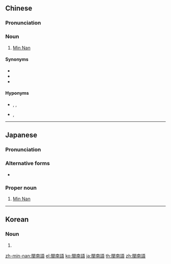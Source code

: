 {{also|闽南语}}
==Chinese==
{{zh-forms|s=闽南语|type=21}}
{{wikipedia|lang=zh}}

===Pronunciation===
{{zh-pron
|m=閩nányǔ
|c=man5 naam4 jyu5,man4 naam4 jyu5
|h=pfs=mén-nàm-ngî/mên-nàm-ngî
|md=Mìng-nàng-ngṳ̄
|mn=xm,tp:Bân-lâm-gú/zz,kh:Bân-lâm-gí/qz:Bân-lâm-gír
|w=3min noe nyy
|cat=n
}}

===Noun===
{{zh-noun}}

# [[Min Nan]] {{gloss|a branch of Min Chinese}}

====Synonyms====
* {{zh-l|閩南}}
* {{zh-l|閩南話}}
* {{zh-l|河洛話}}

====Hyponyms====
* {{zh-l|福建話}}, {{zh-l|臺灣話/台灣話/台湾话}}, {{zh-l|臺語/台語/台语}}
* {{zh-l|潮州話}}, {{zh-l|潮汕話}}

{{zh-cat|Languages}}

----

==Japanese==
{{ja-kanjitab|びん|なん|ご|yomi=o}}

===Pronunciation===
{{ja-pron|yomi=o|びんなんご}}

===Alternative forms===
* {{l/ja|ビン南語}}

===Proper noun===
{{ja-pos|proper|びんなんご}}

# [[Min Nan]]

----

==Korean==
{{ko-hanjatab}}

===Noun===
{{ko-noun|hj|hangeul=민난어}}

# {{hanja form of|민난어|[[Min Nan]]}}

[[zh-min-nan:閩南語]]
[[el:閩南語]]
[[ko:閩南語]]
[[ja:閩南語]]
[[th:閩南語]]
[[zh:閩南語]]